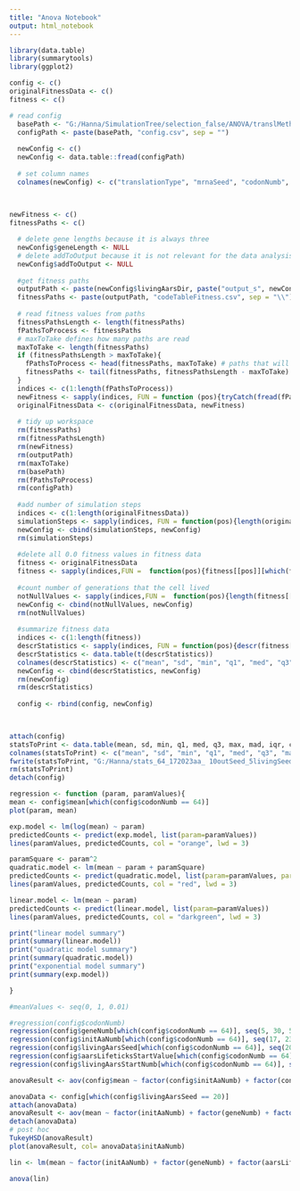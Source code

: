 ```yaml
---
title: "Anova Notebook"
output: html_notebook
---
```


```r
library(data.table)
library(summarytools)
library(ggplot2)
```

```r
config <- c()
originalFitnessData <- c()
fitness <- c()
```

```r
# read config
  basePath <- "G:/Hanna/SimulationTree/selection_false/ANOVA/translMethod_affinity/"
  configPath <- paste(basePath, "config.csv", sep = "")
  
  newConfig <- c()
  newConfig <- data.table::fread(configPath)
  
  # set column names 
  colnames(newConfig) <- c("translationType", "mrnaSeed", "codonNumb", "geneLength", "geneNumb", "initAaNumb", "similarAars", "maxAnticodonNumb", "aarsLifeticksStartValue", "livingAarsStartNumb", "livingAarsSeed", "outputSeed", "addToOutput", "mrnaPath", "aarsPath", "livingAarsPath", "livingAarsDir")
  
  
```

```r
newFitness <- c()
fitnessPaths <- c()

  # delete gene lengths because it is always three
  newConfig$geneLength <- NULL
  # delete addToOutput because it is not relevant for the data analysis
  newConfig$addToOutput <- NULL
  
  #get fitness paths
  outputPath <- paste(newConfig$livingAarsDir, paste("output_s", newConfig$outputSeed, sep = ""), sep = "")
  fitnessPaths <- paste(outputPath, "codeTableFitness.csv", sep = "\\")
  
  # read fitness values from paths
  fitnessPathsLength <- length(fitnessPaths)
  fPathsToProcess <- fitnessPaths
  # maxToTake defines how many paths are read 
  maxToTake <- length(fitnessPaths)
  if (fitnessPathsLength > maxToTake){
    fPathsToProcess <- head(fitnessPaths, maxToTake) # paths that will be read
    fitnessPaths <- tail(fitnessPaths, fitnessPathsLength - maxToTake) # rest of the paths
  }
  indices <- c(1:length(fPathsToProcess))
  newFitness <- sapply(indices, FUN = function (pos){tryCatch(fread(fPathsToProcess[pos]))})
  originalFitnessData <- c(originalFitnessData, newFitness)
  
  # tidy up workspace
  rm(fitnessPaths)
  rm(fitnessPathsLength)
  rm(newFitness)
  rm(outputPath)
  rm(maxToTake)
  rm(basePath)
  rm(fPathsToProcess)
  rm(configPath)
  
  #add number of simulation steps 
  indices <- c(1:length(originalFitnessData))
  simulationSteps <- sapply(indices, FUN = function(pos){length(originalFitnessData[[pos]])})
  newConfig <- cbind(simulationSteps, newConfig) 
  rm(simulationSteps)
  
  #delete all 0.0 fitness values in fitness data
  fitness <- originalFitnessData
  fitness <- sapply(indices,FUN =  function(pos){fitness[[pos]][which(fitness[[pos]] > 0)]})
  
  #count number of generations that the cell lived
  notNullValues <- sapply(indices,FUN =  function(pos){length(fitness[[pos]])})
  newConfig <- cbind(notNullValues, newConfig)
  rm(notNullValues)
  
  #summarize fitness data
  indices <- c(1:length(fitness))
  descrStatistics <- sapply(indices, FUN = function(pos){descr(fitness[[pos]], style = "rmarkdown", stats = c("mean", "sd", "min", "q1", "med", "q3", "max", "mad", "iqr", "cv", "skewness", "se.skewness", "kurtosis"))})
  descrStatistics <- data.table(t(descrStatistics))
  colnames(descrStatistics) <- c("mean", "sd", "min", "q1", "med", "q3", "max", "mad", "iqr", "cv", "skewness", "se.skewness", "kurtosis")
  newConfig <- cbind(descrStatistics, newConfig)
  rm(newConfig)
  rm(descrStatistics)
  
  config <- rbind(config, newConfig)

  
```

```r
attach(config)
statsToPrint <- data.table(mean, sd, min, q1, med, q3, max, mad, iqr, cv, skewness, se.skewness, kurtosis, notNullValues, simulationSteps)
colnames(statsToPrint) <- c("mean", "sd", "min", "q1", "med", "q3", "max", "mad", "iqr", "cv", "skewness", "se.skewness", "kurtosis", "notNullValues", "simulationSteps")
fwrite(statsToPrint, "G:/Hanna/stats_64_172023aa_ 10outSeed_5livingSeed.csv")
rm(statsToPrint)
detach(config)
```


```r
regression <- function (param, paramValues){ 
mean <- config$mean[which(config$codonNumb == 64)]
plot(param, mean)

exp.model <- lm(log(mean) ~ param)
predictedCounts <- predict(exp.model, list(param=paramValues))
lines(paramValues, predictedCounts, col = "orange", lwd = 3)

paramSquare <- param^2
quadratic.model <- lm(mean ~ param + paramSquare)
predictedCounts <- predict(quadratic.model, list(param=paramValues, paramSquare=paramValues^2))
lines(paramValues, predictedCounts, col = "red", lwd = 3)

linear.model <- lm(mean ~ param)
predictedCounts <- predict(linear.model, list(param=paramValues))
lines(paramValues, predictedCounts, col = "darkgreen", lwd = 3)

print("linear model summary")
print(summary(linear.model))
print("quadratic model summary")
print(summary(quadratic.model))
print("exponential model summary")
print(summary(exp.model))

}

#meanValues <- seq(0, 1, 0.01)

#regression(config$codonNumb)
regression(config$geneNumb[which(config$codonNumb == 64)], seq(5, 30, 5))
regression(config$initAaNumb[which(config$codonNumb == 64)], seq(17, 23, 1))
regression(config$livingAarsSeed[which(config$codonNumb == 64)], seq(20, 25, 1))
regression(config$aarsLifeticksStartValue[which(config$codonNumb == 64)], seq(2, 15, 1))
regression(config$livingAarsStartNumb[which(config$codonNumb == 64)], seq(5, 30, 5))


```


```r
anovaResult <- aov(config$mean ~ factor(config$initAaNumb) + factor(config$geneNumb) + factor(config$aarsLifeticksStartValue) + factor(config$livingAarsStartNumb) + factor(config$livingAarsSeed) + factor(config$similarAars), data = config)

anovaData <- config[which(config$livingAarsSeed == 20)]
attach(anovaData)
anovaResult <- aov(mean ~ factor(initAaNumb) + factor(geneNumb) + factor(aarsLifeticksStartValue) + factor(livingAarsStartNumb) + factor(similarAars), data = anovaData)
detach(anovaData)
# post hoc
TukeyHSD(anovaResult)
plot(anovaResult, col= anovaData$initAaNumb)

lin <- lm(mean ~ factor(initAaNumb) + factor(geneNumb) + factor(aarsLifeticksStartValue) + factor(livingAarsStartNumb) + factor(similarAars), data = anovaData)

anova(lin)
```






